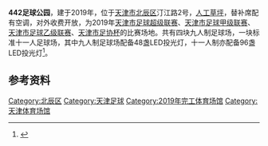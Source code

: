 '''442足球公园'''，建于2019年，位于[[天津市|天津市]][[北辰区|北辰区]]汀江路2号，[[人工草坪|人工草坪]]，替补席配有空调，对外收费开放，为2019年[[天津市足球超级联赛|天津市足球超级联赛]]、[[天津市足球甲级联赛|天津市足球甲级联赛]]、[[天津市足球乙级联赛|天津市足球乙级联赛]]、[[天津市足协杯|天津市足协杯]]的比赛场地。共有四块九人制足球场，一块标准十一人足球场，其中九人制足球场配备48盏LED投光灯，十一人制亦配备96盏LED投光灯<ref>{{cite web |author1=王晓迪 |author2=曹琦 |title=《442足球公园——绿茵场上的英雄集结》 |url=http://tjtong.enorth.com.cn/system/2019/03/20/036958818.shtml |website=北方网 |accessdate=2019-03-20 |archive-date=2020-07-06 |archive-url=https://web.archive.org/web/20200706210306/http://tjtong.enorth.com.cn/system/2019/03/20/036958818.shtml |dead-url=no }}</ref>。

==参考资料==
{{Reflist}}

[[Category:北辰区|Category:北辰区]]
[[Category:天津足球|Category:天津足球]]
[[Category:2019年完工体育场馆|Category:2019年完工体育场馆]]
[[Category:天津体育场馆|Category:天津体育场馆]]
{{tianjin-stub}}